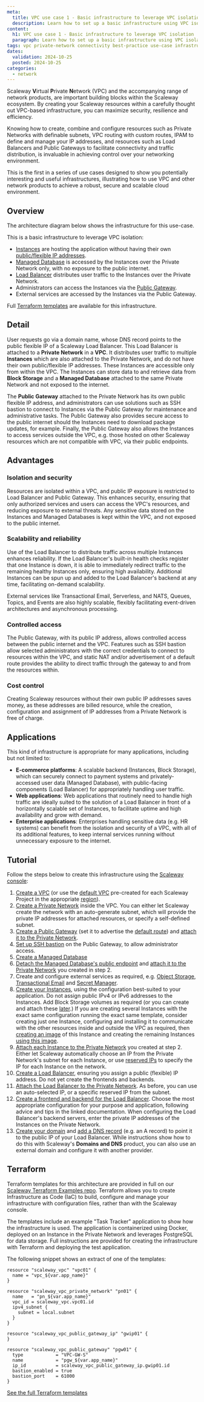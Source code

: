 ```yaml
---
meta:
  title: VPC use case 1 - Basic infrastructure to leverage VPC isolation
  description: Learn how to set up a basic infrastructure using VPC isolation for secure cloud environments. Step-by-step guidance on leveraging VPCs for optimal network isolation.
content:
  h1: VPC use case 1 - Basic infrastructure to leverage VPC isolation
  paragraph: Learn how to set up a basic infrastructure using VPC isolation for secure cloud environments. Step-by-step guidance on leveraging VPCs for optimal network isolation.
tags: vpc private-network connectivity best-practice use-case infrastructure-diagram
dates:
  validation: 2024-10-25
  posted: 2024-10-25
categories:
  - network
---
```


Scaleway **V**irtual **P**rivate **N**etwork (VPC) and the accompanying range of network products, are important building blocks within the Scaleway ecosystem. By creating your Scaleway resources within a carefully thought out VPC-based infrastructure, you can maximize security, resilience and efficiency. 

Knowing how to create, combine and configure resources such as Private Networks with definable subnets, VPC routing with custom routes, IPAM to define and manage your IP addresses, and resources such as Load Balancers and Public Gateways to facilitate connectivity and traffic distribution, is invaluable in achieving control over your networking environment.

This is the first in a series of use cases designed to show you potentially interesting and useful infrastructures, illustrating how to use VPC and other network products to achieve a robust, secure and scalable cloud environment.

## Overview

The architecture diagram below shows the infrastructure for this use-case.

<Lightbox src="scaleway-vpc-infra-1.webp" size="large" alt="An architecture diagram shows how a Load Balancer inside a Scaleway VPC is attached to a Private Network. Also attached to the Private Network are three Instances (connected to Block Storage), a Managed Database, and a Public Gateway. Users access resources via a domain name which a Domains and DNS entry points to the Load Balancer's public flexible IP address. The Load Balancer distributes requests to the three Instances, which do not have public IP addresses. Instances can privately retrieve and store data in the Managed Database and Block Storage. The Public Gateway also has a flexible IP address, which allows admins to connect to resources in the Private Network via SSH bastion. The gateway's public flexible IP also allows connections to Scaleway resources outside the VPC, e.g. Object Storage, Transactional Email, Nats, Queues, Topics and Events, Serverless products, and Secret Manager." />

This is a basic infrastructure to leverage VPC isolation:

- [Instances](/compute/instances/concepts/#instance) are hosting the application without having their own [public/flexible IP addresses](/compute/instances/concepts/#flexible-ip).
- [Managed Database](/managed-databases/postgresql-and-mysql/concepts/#managed-database) is accessed by the Instances over the Private Network only, with no exposure to the public internet.
- [Load Balancer](/network/load-balancer/concepts/) distributes user traffic to the Instances over the Private Network.
- Administrators can access the Instances via the [Public Gateway](/network/public-gateways/concepts/#public-gateway).
- External services are accessed by the Instances via the Public Gateway.

Full [Terraform templates](#terraform) are available for this infrastructure.

## Detail

User requests go via a domain name, whose DNS record points to the public flexible IP of a Scaleway Load Balancer. This Load Balancer is attached to a **Private Network** in a **VPC**. It distributes user traffic to multiple **Instances** which are also attached to the Private Network, and do not have their own public/flexible IP addresses. These Instances are accessible only from within the VPC. The Instances can store data to and retrieve data from **Block Storage** and a **Managed Database** attached to the same Private Network and not exposed to the internet. 

The **Public Gateway** attached to the Private Network has its own public flexible IP address, and administrators can use solutions such as SSH bastion to connect to Instances via the Public Gateway for maintenance and administrative tasks. The Public Gateway also provides secure access to the public internet should the Instances need to download package updates, for example. Finally, the Public Gateway also allows the Instances to access services outside the VPC, e.g. those hosted on other Scaleway resources which are not compatible with VPC, via their public endpoints.

## Advantages

### Isolation and security

Resources are isolated within a VPC, and public IP exposure is restricted to Load Balancer and Public Gateway. This enhances security, ensuring that only authorized services and users can access the VPC's resources, and reducing exposure to external threats. Any sensitive data stored on the Instances and Managed Databases is kept within the VPC, and not exposed to the public internet.

### Scalability and reliability

Use of the Load Balancer to distribute traffic across multiple Instances enhances reliability. If the Load Balancer's built-in health checks register that one Instance is down, it is able to immediately redirect traffic to the remaining healthy Instances only, ensuring high availability. Additional Instances can be spun up and added to the Load Balancer's backend at any time, facilitating on-demand scalability.

External services like Transactional Email, Serverless, and NATS, Queues, Topics, and Events are also highly scalable, flexibly facilitating event-driven architectures and asynchronous processing.

### Controlled access

The Public Gateway, with its public IP address, allows controlled access between the public internet and the VPC. Features such as SSH bastion allow selected administrators with the correct credentials to connect to resources within the VPC, and static NAT and/or advertisement of a default route provides the ability to direct traffic through the gateway to and from the resources within.

### Cost control

Creating Scaleway resources without their own public IP addresses saves money, as these addresses are billed resource, while the creation, configuration and assignment of IP addresses from a Private Network is free of charge. 

## Applications

This kind of infrastructure is appropriate for many applications, including but not limited to:
- **E-commerce platforms**: A scalable backend (Instances, Block Storage), which can securely connect to payment systems and privately-accessed user data (Managed Database), with public-facing components (Load Balancer) for appropriately handling user traffic.
- **Web applications**: Web applications that routinely need to handle high traffic are ideally suited to the solution of a Load Balancer in front of a horizontally scalable set of Instances, to facilitate uptime and high availability and grow with demand.
- **Enterprise applications**: Enterprises handling sensitive data (e.g. HR systems) can benefit from the isolation and security of a VPC, with all of its additional features, to keep internal services running without unnecessary exposure to the internet.

## Tutorial

Follow the steps below to create this infrastructure using the [Scaleway console](https://console.scaleway.com/organization):

1. [Create a VPC](/network/vpc/how-to/create-vpc/) (or use the [default VPC](/network/vpc/how-to/create-vpc/#how-to-identify-your-default-vpcs) pre-created for each Scaleway Project in the appropriate [region](/network/vpc/concepts/#region-and-availability-zone)).
2. [Create a Private Network](/network/vpc/how-to/create-private-network/) inside the VPC. You can either let Scaleway create the network with an auto-generate subnet, which will provide the private IP addresses for attached resources, or specify a self-defined subnet.
3. [Create a Public Gateway](/network/public-gateways/how-to/create-a-public-gateway/) (set it to advertise the [default route](/network/public-gateways/concepts/#default-route)) and [attach it to the Private Network](/network/public-gateways/how-to/configure-a-public-gateway/#how-to-attach-a-public-gateway-to-a-private-network).
4. [Set up SSH bastion](/network/public-gateways/how-to/use-ssh-bastion/) on the Public Gateway, to allow administrator access.
5. [Create a Managed Database](/managed-databases/postgresql-and-mysql/how-to/create-a-database/)
6. [Detach the Managed Database's public endpoint](/managed-databases/postgresql-and-mysql/how-to/remove-public-endpoint/) and [attach it to the Private Network](/managed-databases/postgresql-and-mysql/how-to/connect-database-private-network/) you created in step 2.
7. Create and configure external services as required, e.g. [Object Storage](/storage/object/quickstart/), [Transactional Email](/managed-services/transactional-email/quickstart/) and [Secret Manager](/identity-and-access-management/secret-manager/quickstart/).
8. [Create your Instances](/compute/instances/how-to/create-an-instance/), using the configuration best-suited to your application. Do not assign public IPv4 or IPv6 addresses to the Instances. Add Block Storage volumes as required (or you can create and attach these [later](/storage/block/quickstart/).)
    <Message type="tip">
    If you are creating several Instances with the exact same configuration running the exact same template, consider creating just one Instance, configuring and installing it to communicate with the other resources inside and outside the VPC as required, then [creating an image](/compute/instances/how-to/create-a-backup/) of this Instance and creating the remaining Instances [using this image](/compute/instances/how-to/create-a-backup/#how-to-create-or-restore-an-instance-from-an-image).
    </Message>
9. [Attach each Instance to the Private Network](/compute/instances/how-to/use-private-networks/#how-to-attach-instances-to-an-existing-private-network) you created at step 2. Either let Scaleway automatically choose an IP from the Private Network's subnet for each Instance, or use [reserved IPs](s/network/ipam/how-to/reserve-ip/) to specify the IP for each Instance on the network.
10. [Create a Load Balancer](/network/load-balancer/how-to/create-load-balancer/), ensuring you assign a public (flexible) IP address. Do not yet create the frontends and backends.
11. [Attach the Load Balancer to the Private Network](/network/load-balancer/how-to/use-with-private-network/#how-to-attach-a-private-network-to-your-load-balancer). As before, you can use an auto-selected IP, or a specific reserved IP from the subnet.
12. [Create a frontend and backend for the Load Balancer](/network/load-balancer/how-to/create-frontends-backends/). Choose the most appropriate configuration for your purpose and application, following advice and tips in the linked documentation. When configuring the Load Balancer's backend servers, enter the private IP addresses of the Instances on the Private Network.
13. [Create your domain](/network/domains-and-dns/how-to/register-internal-domain/) and [add a DNS record](/network/domains-and-dns/how-to/manage-dns-records/#how-to-add-dns-records) (e.g. an A record) to point it to the public IP of your Load Balancer. While instructions show how to do this with Scaleway's **Domains and DNS** product, you can also use an external domain and configure it with another provider.

## Terraform

Terraform templates for this architecture are provided in full on our [Scaleway Terraform Examples repo](https://github.com/scaleway/terraform-examples/tree/main/demo-vpc-app/). Terraform allows you to create Infrastructure as Code (IaC) to build, configure and manage your infrastructure with configuration files, rather than with the Scaleway console. 

The templates include an example "Task Tracker" application to show how the infrastructure is used. The application is containerized using Docker, deployed on an Instance in the Private Network and leverages PostgreSQL for data storage. Full instructions are provided for creating the infrastructure with Terraform and deploying the test application.

The following snippet shows an extract of one of the templates:

```
resource "scaleway_vpc" "vpc01" {
  name = "vpc_${var.app_name}"
}

resource "scaleway_vpc_private_network" "pn01" {
  name   = "pn_${var.app_name}"
  vpc_id = scaleway_vpc.vpc01.id
  ipv4_subnet {
    subnet = local.subnet
  }
}

resource "scaleway_vpc_public_gateway_ip" "gwip01" {
}

resource "scaleway_vpc_public_gateway" "pgw01" {
  type            = "VPC-GW-S"
  name            = "pgw_${var.app_name}"
  ip_id           = scaleway_vpc_public_gateway_ip.gwip01.id
  bastion_enabled = true
  bastion_port    = 61000
}
```

[See the full Terraform templates](https://github.com/scaleway/terraform-examples/tree/main/demo-vpc-app/)